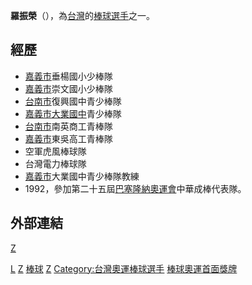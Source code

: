 '''羅振榮'''（{{bd|1961年|11月30日||}}），為[[台灣|台灣]]的[[棒球|棒球]][[選手|選手]]之一。

==經歷==
*[[嘉義市|嘉義市]]垂楊國小少棒隊 
*[[嘉義市|嘉義市]]崇文國小少棒隊 
*[[台南市|台南市]]復興國中青少棒隊 
*[[嘉義市|嘉義市]][[大業國中|大業國中]]青少棒隊 
*[[台南市|台南市]]南英商工青棒隊 
*[[嘉義市|嘉義市]]東吳高工青棒隊 
*空軍虎風棒球隊 
*台灣電力棒球隊 
*[[嘉義市|嘉義市]]大業國中青少棒隊教練
*1992，參加第二十五屆[[巴塞隆納奧運會|巴塞隆納奧運會]]中華成棒代表隊。

==外部連結==
{{台灣棒球維基館}}

{{1992年夏季奧運棒球比賽中華成棒代表隊}}
{{棒球選手小作品}}
[[Category:中華成棒隊選手|L]]
[[Category:嘉義市人|Z]]
[[category:罗姓|Z]]
[[Category:台灣奧林匹克運動會銀牌得主|棒球]]
[[Category:1992年夏季奧林匹克運動會獎牌得主|Z]]
[[Category:台灣奧運棒球選手|Category:台灣奧運棒球選手]]
[[Category:台湾体育之最|棒球奧運首面獎牌]]